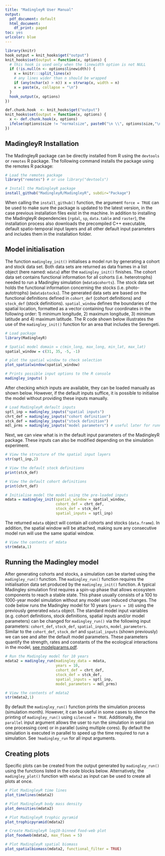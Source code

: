 ```yaml
---
title: "MadingleyR User Manual"
output:
  pdf_document: default
  html_document:
    df_print: paged
toc: yes
urlcolor: blue
---
```


```r
library(knitr)
hook_output = knit_hooks$get("output")
knit_hooks$set(output = function(x, options) {
  # this hook is used only when the linewidth option is not NULL
  if (!is.null(n <- options$linewidth)) {
    x = knitr:::split_lines(x)
    # any lines wider than n should be wrapped
    if (any(nchar(x) > n)) x = strwrap(x, width = n)
    x = paste(x, collapse = "\n")
  }
  hook_output(x, options)
})

def.chunk.hook  <- knit_hooks$get("output")
knit_hooks$set(output = function(x, options) {
  x <- def.chunk.hook(x, options)
  ifelse(options$size != "normalsize", paste0("\n \\", options$size,"\n\n", x, "\n\n \\normalsize"), x)
})
```

## MadingleyR Installation

The MadingleyR package can be directly installed from R using the ```devtools``` or ```remotes``` R package. The following command installs the package using the remotes R package:

```r
# Load the remotes package
library("remotes") # or use library("devtools")

# Install the MadingleyR package
install_github("MadingleyR/MadingleyR", subdir="Package")
```

When calling the ```install_github()``` function, the argument ```force = TRUE``` can be used to make sure the package is updated to the latest version, in the case previous installation files exist in the machine. In addition to installing the MadingleyR dependencies (```rgdal```, ```sp```, ```data.table``` and ```raster```), the installation process also downloads the precompiled C++ executable, default spatio-temporal input layers and all other default input parameters and includes them in the installation folder.

\pagebreak

## Model initialisation

The function ```madingley_init()``` initialises a model run by generating a cohort and stock data set. Both data sets are returned as data frames in a list object (here named: ```mdata```) after the ```madingley_init()``` finishes. The cohort data set contains functional information for all cohorts (i.e. heterotrophs) needed to run a Madingley simulation (```mdata$cohorts```). The stock data set holds the functional information concerning the stocks (i.e. photo-autotrophs) (```mdata$stocks```). The generated data sets are based on the functional definitions defined in ```cohort_def``` (cohort definitions) and ```stock_def``` (stock definitions). ```spatial_window``` defines the boundaries of the spatial location, formatted as a vector containing four coordinates in the following order: 1) minimum longitude, 2) maximum longitude, 3) minimum latitude and 4) maximum latitude. The R code shown below illustrates the use of the ```madingley_init()``` function for an area that includes the Serengeti. 

```r
# Load package
library(MadingleyR)

# Spatial model domain = c(min_long, max_long, min_lat, max_lat)
spatial_window = c(31, 35, -5, -1)

# plot the spatial window to check selection
plot_spatialwindow(spatial_window)
```
\pagebreak

```r
# Prints possible input options to the R console
madingley_inputs( ) 
```

After checking which inputs are available, they can be loaded manually as shown below. However, if the default inputs suffice, it is possible to initialise the model without providing these inputs manually.

```r
# Load MadingleyR default inputs
sptl_inp = madingley_inputs("spatial inputs")
chrt_def = madingley_inputs("cohort definition")
stck_def = madingley_inputs("stock definition")
mdl_prms = madingley_inputs("model parameters") # useful later for running the model
```

Next, we can view what is in the default input parameters of the MadingleyR package. These inputs can also be modified depending on the simulation experiment.

```r
# View the structure of the spatial input layers
str(sptl_inp,2)

# View the default stock definitions
print(stck_def)
```

\pagebreak

```r
# View the default cohort definitions
print(chrt_def)
```

\pagebreak


```r
# Initialise model the model using the pre-loaded inputs
mdata = madingley_init(spatial_window = spatial_window,
                       cohort_def = chrt_def,
                       stock_def = stck_def,
                       spatial_inputs = sptl_inp)
```

The returned ```mdata``` object will contain all cohorts and stocks (```data.frame```). In addition, the spatial window will be attached, making sure any consecutive model run will use the same spatial window.

```r
# View the contents of mdata
str(mdata,1)
```

\pagebreak

## Running the Madingley model

After generating cohorts and stocks, a simulation can be started using the ```madingley_run()``` function. The ```madingley_run()``` function requires the initialisation data set produced by the ```madingley_init()``` function. A typical Madingley simulation first requires a spin-up phase that allows ecosystem components to reach a stable state. This phase usually consists of a 100 to 1000-year model simulation without any model user induced changes. The code below runs the Madingley model for 10 years (```years = 10```) using the previously generated ```mdata``` object. The standard model input variables (e.g. cohort definitions, stock definitions, spatial inputs and/or model parameters) can be changed for ```madingley_run()``` via the following input parameters: ```cohort_def```, ```stock_def```, ```spatial_inputs```, ```model_parameters```. Similar to the ```cohort_def```, ```stock_def``` and ```spatial_inputs``` (shown previously) we can see and alter the default model parameters. These parameters quantify the strength, rates and constants of the the ecological interactions in the model, [see modelparams.pdf](https://madingleyr.github.io/MadingleyR/Manual/modelparams.pdf).

```r
# Run the Madingley model for 10 years
mdata2 = madingley_run(madingley_data = mdata, 
                       years = 10, 
                       cohort_def = chrt_def, 
                       stock_def = stck_def, 
                       spatial_inputs = sptl_inp, 
                       model_parameters = mdl_prms)

# View the contents of mdata2
str(mdata2,1)
```

By default the ```madingley_run()``` function prints the simulation process (simulation month). However, it can be useful in some cases to silence the printing of ```madingley_run()``` using ```silenced = TRUE```. Additionally, the ```parallel``` input argument allows the user to run the simulation in serial (on one processing core) or in parallel (using multiple cores). By default the simulation is executed in parallel to speed up the time required to run a simulation. See ```?madingley_run``` for all input arguments.


\pagebreak

## Creating plots

Specific plots can be created from the output generated by ```madingley_run()``` using the functions listed in the code blocks below. Alternatively, the ```madingley_plot()``` function with ```mdata2``` as input can be used to create all plots at once.

```r
# Plot MadingleyR time lines
plot_timelines(mdata2)
```
\pagebreak

```r
# Plot MadingleyR body mass density
plot_densities(mdata2)
```
\pagebreak

```r
# Plot MadingleyR trophic pyramid
plot_trophicpyramid(mdata2)
```

\pagebreak

```r
# Create MadingleyR log10-binned food-web plot
plot_foodweb(mdata2, max_flows = 5)
```

\pagebreak

```r
# Plot MadingleyR spatial biomass
plot_spatialbiomass(mdata2, functional_filter = TRUE)
```




